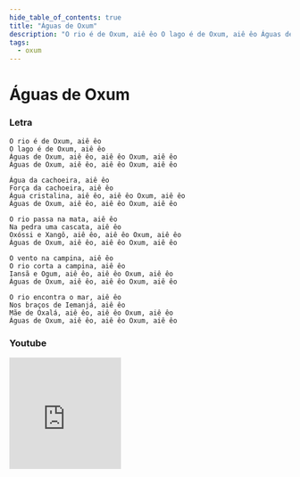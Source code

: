```yaml
---
hide_table_of_contents: true
title: "Águas de Oxum"
description: "O rio é de Oxum, aiê êo O lago é de Oxum, aiê êo Águas de Oxum, aiê êo, aiê êo Oxum, aiê êo Águas de Oxum, aiê êo, aiê êo Oxum, aiê êo Água da cachoeira, aiê êo Força da cachoeira, aiê êo Água cristalina, aiê êo, aiê êo Oxum, aiê êo Águas de Oxum, aiê êo, aiê êo Oxum, aiê êo O rio passa na mata, aiê êo Na pedra uma cascata, aiê êo Oxóssi e Xangô, aiê êo, aiê êo Oxum, aiê êo Águas de Oxum, aiê êo, aiê êo Oxum, aiê êo O vento na campina, aiê êo O rio corta a campina, aiê êo Iansã e Ogum, aiê êo, aiê êo Oxum, aiê êo Águas de Oxum, aiê êo, aiê êo Oxum, aiê êo O rio encontra o mar, aiê êo Nos braços de Iemanjá, aiê êo Mãe de Oxalá, aiê êo, aiê êo Oxum, aiê êo Águas de Oxum, aiê êo, aiê êo Oxum, aiê êo"
tags:
  - oxum
---
```


# Águas de Oxum

### Letra

```text
O rio é de Oxum, aiê êo
O lago é de Oxum, aiê êo
Águas de Oxum, aiê êo, aiê êo Oxum, aiê êo
Águas de Oxum, aiê êo, aiê êo Oxum, aiê êo

Água da cachoeira, aiê êo
Força da cachoeira, aiê êo
Água cristalina, aiê êo, aiê êo Oxum, aiê êo
Águas de Oxum, aiê êo, aiê êo Oxum, aiê êo

O rio passa na mata, aiê êo
Na pedra uma cascata, aiê êo
Oxóssi e Xangô, aiê êo, aiê êo Oxum, aiê êo
Águas de Oxum, aiê êo, aiê êo Oxum, aiê êo

O vento na campina, aiê êo
O rio corta a campina, aiê êo
Iansã e Ogum, aiê êo, aiê êo Oxum, aiê êo
Águas de Oxum, aiê êo, aiê êo Oxum, aiê êo

O rio encontra o mar, aiê êo
Nos braços de Iemanjá, aiê êo
Mãe de Oxalá, aiê êo, aiê êo Oxum, aiê êo
Águas de Oxum, aiê êo, aiê êo Oxum, aiê êo
```

### Youtube

<iframe
  width="200"
  height="200"
  src="https://www.youtube.com/embed/G6m1h4-4l20"
  title="YouTube video player"
  frameborder="0"
  allow="accelerometer; autoplay; clipboard-write; encrypted-media; gyroscope; picture-in-picture; web-share"
  referrerpolicy="strict-origin-when-cross-origin"
  allowfullscreen
></iframe>
